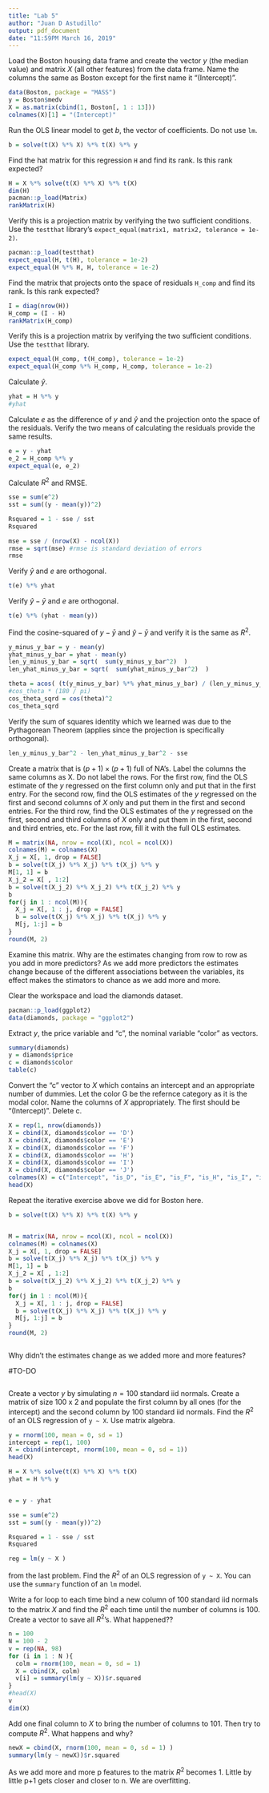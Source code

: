 ---
title: "Lab 5"
author: "Juan D Astudillo"
output: pdf_document
date: "11:59PM March 16, 2019"
---

Load the Boston housing data frame and create the vector $y$ (the median value) and matrix $X$ (all other features) from the data frame. Name the columns the same as Boston except for the first name it "(Intercept)".

```{r}
data(Boston, package = "MASS")
y = Boston$medv
X = as.matrix(cbind(1, Boston[, 1 : 13]))
colnames(X)[1] = "(Intercept)"
```

Run the OLS linear model to get $b$, the vector of coefficients. Do not use `lm`.

```{r}
b = solve(t(X) %*% X) %*% t(X) %*% y

```

Find the hat matrix for this regression `H` and find its rank. Is this rank expected?

```{r}
H = X %*% solve(t(X) %*% X) %*% t(X)
dim(H)
pacman::p_load(Matrix)
rankMatrix(H)
```

Verify this is a projection matrix by verifying the two sufficient conditions. Use the `testthat` library's `expect_equal(matrix1, matrix2, tolerance = 1e-2)`.

```{r}
pacman::p_load(testthat)
expect_equal(H, t(H), tolerance = 1e-2)
expect_equal(H %*% H, H, tolerance = 1e-2)
```

Find the matrix that projects onto the space of residuals `H_comp` and find its rank. Is this rank expected?

```{r}
I = diag(nrow(H))
H_comp = (I - H)
rankMatrix(H_comp)
```

Verify this is a projection matrix by verifying the two sufficient conditions. Use the `testthat` library.

```{r}
expect_equal(H_comp, t(H_comp), tolerance = 1e-2)
expect_equal(H_comp %*% H_comp, H_comp, tolerance = 1e-2)
```

Calculate $\hat{y}$.

```{r}
yhat = H %*% y
#yhat
```

Calculate $e$ as the difference of $y$ and $\hat{y}$ and the projection onto the space of the residuals. Verify the two means of calculating the residuals provide the same results.

```{r}
e = y - yhat
e_2 = H_comp %*% y
expect_equal(e, e_2)
```

Calculate $R^2$ and RMSE.

```{r}
sse = sum(e^2)
sst = sum((y - mean(y))^2)

Rsquared = 1 - sse / sst
Rsquared

mse = sse / (nrow(X) - ncol(X))
rmse = sqrt(mse) #rmse is standard deviation of errors
rmse
```

Verify $\hat{y}$ and $e$ are orthogonal.

```{r}
t(e) %*% yhat
```

Verify $\hat{y} - \bar{y}$ and $e$ are orthogonal.

```{r}
t(e) %*% (yhat - mean(y))
```

Find the cosine-squared of $y - \bar{y}$ and $\hat{y} - \bar{y}$ and verify it is the same as $R^2$.

```{r}
y_minus_y_bar = y - mean(y)
yhat_minus_y_bar = yhat - mean(y)
len_y_minus_y_bar = sqrt(  sum(y_minus_y_bar^2)  )
len_yhat_minus_y_bar = sqrt(  sum(yhat_minus_y_bar^2)  )

theta = acos( (t(y_minus_y_bar) %*% yhat_minus_y_bar) / (len_y_minus_y_bar * len_yhat_minus_y_bar) )
#cos_theta * (180 / pi)
cos_theta_sqrd = cos(theta)^2
cos_theta_sqrd
```

Verify the sum of squares identity which we learned was due to the Pythagorean Theorem (applies since the projection is specifically orthogonal).

```{r}
len_y_minus_y_bar^2 - len_yhat_minus_y_bar^2 - sse 
```

Create a matrix that is $(p + 1) \times (p + 1)$ full of NA's. Label the columns the same columns as X. Do not label the rows. For the first row, find the OLS estimate of the $y$ regressed on the first column only and put that in the first entry. For the second row, find the OLS estimates of the $y$ regressed on the first and second columns of $X$ only and put them in the first and second entries. For the third row, find the OLS estimates of the $y$ regressed on the first, second and third columns of $X$ only and put them in the first, second and third entries, etc. For the last row, fill it with the full OLS estimates.

```{r}
M = matrix(NA, nrow = ncol(X), ncol = ncol(X))
colnames(M) = colnames(X)
X_j = X[, 1, drop = FALSE]
b = solve(t(X_j) %*% X_j) %*% t(X_j) %*% y
M[1, 1] = b
X_j_2 = X[ , 1:2]
b = solve(t(X_j_2) %*% X_j_2) %*% t(X_j_2) %*% y
b
for(j in 1 : ncol(M)){
  X_j = X[, 1 : j, drop = FALSE]
  b = solve(t(X_j) %*% X_j) %*% t(X_j) %*% y
  M[j, 1:j] = b
}
round(M, 2)
```

Examine this matrix. Why are the estimates changing from row to row as you add in more predictors?
As we add more predictors the estimates change because of the different associations between the variables, its effect makes the stimators to chance as we add more and more.


Clear the workspace and load the diamonds dataset.

```{r}
pacman::p_load(ggplot2)
data(diamonds, package = "ggplot2")
```

Extract $y$, the price variable and "c", the nominal variable "color" as vectors.

```{r}
summary(diamonds)
y = diamonds$price
c = diamonds$color
table(c)
```

Convert the "c" vector to $X$ which contains an intercept and an appropriate number of dummies. Let the color G be the refernce category as it is the modal color. Name the columns of $X$ appropriately. The first should be "(Intercept)". Delete c.

```{r}

X = rep(1, nrow(diamonds))
X = cbind(X, diamonds$color == 'D')
X = cbind(X, diamonds$color == 'E')
X = cbind(X, diamonds$color == 'F')
X = cbind(X, diamonds$color == 'H')
X = cbind(X, diamonds$color == 'I')
X = cbind(X, diamonds$color == 'J')
colnames(X) = c("Intercept", "is_D", "is_E", "is_F", "is_H", "is_I", "is_J")
head(X)
```

Repeat the iterative exercise above we did for Boston here.

```{r}
b = solve(t(X) %*% X) %*% t(X) %*% y


M = matrix(NA, nrow = ncol(X), ncol = ncol(X))
colnames(M) = colnames(X)
X_j = X[, 1, drop = FALSE]
b = solve(t(X_j) %*% X_j) %*% t(X_j) %*% y
M[1, 1] = b
X_j_2 = X[ , 1:2]
b = solve(t(X_j_2) %*% X_j_2) %*% t(X_j_2) %*% y
b
for(j in 1 : ncol(M)){
  X_j = X[, 1 : j, drop = FALSE]
  b = solve(t(X_j) %*% X_j) %*% t(X_j) %*% y
  M[j, 1:j] = b
}
round(M, 2)



```

Why didn't the estimates change as we added more and more features?

#TO-DO


```{r}

```

Create a vector $y$ by simulating $n = 100$ standard iid normals. Create a matrix of size 100 x 2 and populate the first column by all ones (for the intercept) and the second column by 100 standard iid normals. Find the $R^2$ of an OLS regression of `y ~ X`. Use matrix algebra.

```{r}
y = rnorm(100, mean = 0, sd = 1)
intercept = rep(1, 100)
X = cbind(intercept, rnorm(100, mean = 0, sd = 1))
head(X)

H = X %*% solve(t(X) %*% X) %*% t(X)
yhat = H %*% y


e = y - yhat

sse = sum(e^2)
sst = sum((y - mean(y))^2)

Rsquared = 1 - sse / sst
Rsquared

reg = lm(y ~ X ) 


```

 from the last problem. Find the $R^2$ of an OLS regression of `y ~ X`. You can use the `summary` function of an `lm` model.

Write a for loop to each time bind a new column of 100 standard iid normals to the matrix $X$ and find the $R^2$ each time until the number of columns is 100. Create a vector to save all $R^2$'s. What happened??


```{r}
n = 100
N = 100 - 2
v = rep(NA, 98)
for (i in 1 : N ){
  colm = rnorm(100, mean = 0, sd = 1)
  X = cbind(X, colm)
  v[i] = summary(lm(y ~ X))$r.squared
}
#head(X)
v    
dim(X)
```

Add one final column to $X$ to bring the number of columns to 101. Then try to compute $R^2$. What happens and why?

```{r}
newX = cbind(X, rnorm(100, mean = 0, sd = 1) )
summary(lm(y ~ newX))$r.squared

```

As we add more and more p features to the matrix $R^2$ becomes 1. Little by little p+1 gets closer and closer to n. We are overfitting.
